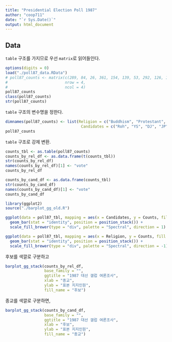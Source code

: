 ```yaml
---
title: "Presidential Election Poll 1987"
author: "coop711"
date: "`r Sys.Date()`"
output: html_document
---
```


## Data

`table` 구조를 가지므로 우선 `matrix`로 읽어들인다.

```r
options(digits = 0)
load("./poll87_data.RData")
# poll87_counts <- matrix(c(289, 84, 26, 361, 154, 139, 53, 292, 126, 145, 57, 287, 61, 29, 11, 80), 
#                         nrow = 4, 
#                         ncol = 4)
poll87_counts
class(poll87_counts)
str(poll87_counts)
```

`table` 구조의 변수명을 정한다.

```r
dimnames(poll87_counts) <- list(Religion = c("Buddhism", "Protestant", "Catholic", "None"), 
                                 Candidates = c("Roh", "YS", "DJ", "JP", "etc"))
poll87_counts
```

`table` 구조로 강제 변환.

```r
counts_tbl <- as.table(poll87_counts)
counts_by_rel_df <- as.data.frame(t(counts_tbl))
str(counts_by_rel_df)
names(counts_by_rel_df)[1] <- "vote"
counts_by_rel_df
```

```r
counts_by_cand_df <- as.data.frame(counts_tbl)
str(counts_by_cand_df)
names(counts_by_cand_df)[1] <- "vote"
counts_by_cand_df
```


```r
library(ggplot2)
source("./barplot_gg_old.R")
```

```r
ggplot(data = poll87_tbl, mapping = aes(x = Candidates, y = Counts, fill = Religion)) +
  geom_bar(stat = "identity", position = position_stack()) +
  scale_fill_brewer(type = "div", palette = "Spectral", direction = 1)
```

```r
ggplot(data = poll87_tbl, mapping = aes(x = Religion, y = Counts, fill = Candidates)) +
  geom_bar(stat = "identity", position = position_stack()) +
  scale_fill_brewer(type = "div", palette = "Spectral", direction = -1)
```

후보를 색깔로 구분하고 

```r
barplot_gg_stack(counts_by_rel_df, 
                 base_family = "",
                 ggtitle = "1987 대선 갤럽 여론조사",
                 xlab = "종교",
                 ylab = "표본 지지인원", 
                 fill_name = "후보")
```

종교를 색깔로 구분하면,

```r
barplot_gg_stack(counts_by_cand_df, 
                 base_family = "",
                 ggtitle = "1987 대선 갤럽 여론조사",
                 xlab = "후보",
                 ylab = "표본 지지인원", 
                 fill_name = "종교")
```


